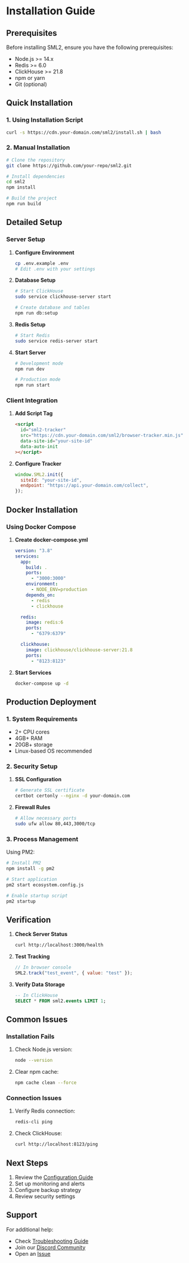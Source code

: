 # Installation Guide

## Prerequisites

Before installing SML2, ensure you have the following prerequisites:

- Node.js >= 14.x
- Redis >= 6.0
- ClickHouse >= 21.8
- npm or yarn
- Git (optional)

## Quick Installation

### 1. Using Installation Script

```bash
curl -s https://cdn.your-domain.com/sml2/install.sh | bash
```

### 2. Manual Installation

```bash
# Clone the repository
git clone https://github.com/your-repo/sml2.git

# Install dependencies
cd sml2
npm install

# Build the project
npm run build
```

## Detailed Setup

### Server Setup

1. **Configure Environment**

   ```bash
   cp .env.example .env
   # Edit .env with your settings
   ```

2. **Database Setup**

   ```bash
   # Start ClickHouse
   sudo service clickhouse-server start

   # Create database and tables
   npm run db:setup
   ```

3. **Redis Setup**

   ```bash
   # Start Redis
   sudo service redis-server start
   ```

4. **Start Server**

   ```bash
   # Development mode
   npm run dev

   # Production mode
   npm run start
   ```

### Client Integration

1. **Add Script Tag**

   ```html
   <script
     id="sml2-tracker"
     src="https://cdn.your-domain.com/sml2/browser-tracker.min.js"
     data-site-id="your-site-id"
     data-auto-init
   ></script>
   ```

2. **Configure Tracker**
   ```javascript
   window.SML2.init({
     siteId: "your-site-id",
     endpoint: "https://api.your-domain.com/collect",
   });
   ```

## Docker Installation

### Using Docker Compose

1. **Create docker-compose.yml**

   ```yaml
   version: "3.8"
   services:
     app:
       build: .
       ports:
         - "3000:3000"
       environment:
         - NODE_ENV=production
       depends_on:
         - redis
         - clickhouse

     redis:
       image: redis:6
       ports:
         - "6379:6379"

     clickhouse:
       image: clickhouse/clickhouse-server:21.8
       ports:
         - "8123:8123"
   ```

2. **Start Services**
   ```bash
   docker-compose up -d
   ```

## Production Deployment

### 1. System Requirements

- 2+ CPU cores
- 4GB+ RAM
- 20GB+ storage
- Linux-based OS recommended

### 2. Security Setup

1. **SSL Configuration**

   ```bash
   # Generate SSL certificate
   certbot certonly --nginx -d your-domain.com
   ```

2. **Firewall Rules**
   ```bash
   # Allow necessary ports
   sudo ufw allow 80,443,3000/tcp
   ```

### 3. Process Management

Using PM2:

```bash
# Install PM2
npm install -g pm2

# Start application
pm2 start ecosystem.config.js

# Enable startup script
pm2 startup
```

## Verification

1. **Check Server Status**

   ```bash
   curl http://localhost:3000/health
   ```

2. **Test Tracking**

   ```javascript
   // In browser console
   SML2.track("test_event", { value: "test" });
   ```

3. **Verify Data Storage**
   ```sql
   -- In ClickHouse
   SELECT * FROM sml2.events LIMIT 1;
   ```

## Common Issues

### Installation Fails

1. Check Node.js version:

   ```bash
   node --version
   ```

2. Clear npm cache:
   ```bash
   npm cache clean --force
   ```

### Connection Issues

1. Verify Redis connection:

   ```bash
   redis-cli ping
   ```

2. Check ClickHouse:
   ```bash
   curl http://localhost:8123/ping
   ```

## Next Steps

1. Review the [Configuration Guide](./configuration.md)
2. Set up monitoring and alerts
3. Configure backup strategy
4. Review security settings

## Support

For additional help:

- Check [Troubleshooting Guide](./troubleshooting.md)
- Join our [Discord Community](https://discord.gg/your-server)
- Open an [Issue](https://github.com/your-repo/sml2/issues)
